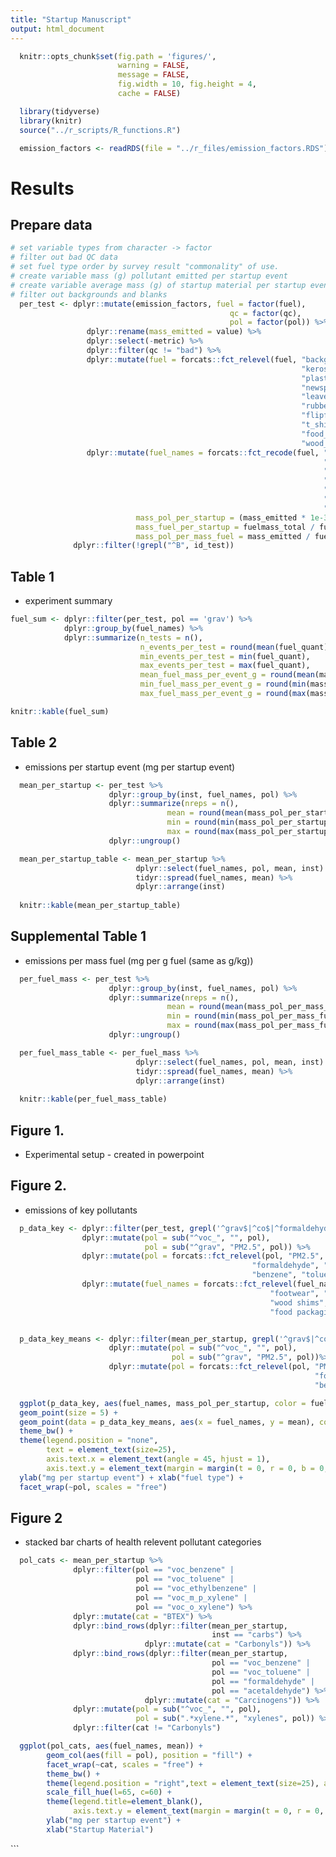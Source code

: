 ```yaml
---
title: "Startup Manuscript"
output: html_document
---
```


```r
  knitr::opts_chunk$set(fig.path = 'figures/',
                        warning = FALSE,
                        message = FALSE,
                        fig.width = 10, fig.height = 4,
                        cache = FALSE)
```

```r
  library(tidyverse)
  library(knitr)
  source("../r_scripts/R_functions.R")
```

```r
  emission_factors <- readRDS(file = "../r_files/emission_factors.RDS")
```


# Results

## Prepare data

```r
# set variable types from character -> factor
# filter out bad QC data
# set fuel type order by survey result "commonality" of use. 
# create variable mass (g) pollutant emitted per startup event
# create variable average mass (g) of startup material per startup event
# filter out backgrounds and blanks
  per_test <- dplyr::mutate(emission_factors, fuel = factor(fuel),
                                                 qc = factor(qc),
                                                 pol = factor(pol)) %>%
                 dplyr::rename(mass_emitted = value) %>%
                 dplyr::select(-metric) %>%
                 dplyr::filter(qc != "bad") %>%
                 dplyr::mutate(fuel = forcats::fct_relevel(fuel, "background",
                                                                 "kerosene",
                                                                 "plastic_bags",
                                                                 "newspaper",
                                                                 "leaves_twigs",
                                                                 "rubber",
                                                                 "flipflops",
                                                                 "t_shirts",
                                                                 "food_packaging",
                                                                 "wood_shims")) %>%
                 dplyr::mutate(fuel_names = forcats::fct_recode(fuel, "plastic bags" = "plastic_bags",
                                                                      "kindling" = "leaves_twigs",
                                                                      "inner tubes" = "rubber",
                                                                      "footwear" = "flipflops",
                                                                      "fabric" = "t_shirts",
                                                                      "wood shims" = "wood_shims",
                                                                      "food packaging" = "food_packaging"),
                            mass_pol_per_startup = (mass_emitted * 1e-3) / fuel_quant, # mg per startup event
                            mass_fuel_per_startup = fuelmass_total / fuel_quant, # g per startup event
                            mass_pol_per_mass_fuel = mass_emitted / fuelmass_total) %>%  # mg/g (same as g/kg)
              dplyr::filter(!grepl("^B", id_test))
```


## Table 1

* experiment summary

```r
fuel_sum <- dplyr::filter(per_test, pol == 'grav') %>% 
            dplyr::group_by(fuel_names) %>%
            dplyr::summarize(n_tests = n(),
                             n_events_per_test = round(mean(fuel_quant), 2),
                             min_events_per_test = min(fuel_quant),
                             max_events_per_test = max(fuel_quant),
                             mean_fuel_mass_per_event_g = round(mean(mass_fuel_per_startup), 2),
                             min_fuel_mass_per_event_g = round(min(mass_fuel_per_startup), 1),
                             max_fuel_mass_per_event_g = round(max(mass_fuel_per_startup), 1))

knitr::kable(fuel_sum)
```

## Table 2

* emissions per startup event (mg per startup event)

```r
  mean_per_startup <- per_test %>%
                      dplyr::group_by(inst, fuel_names, pol) %>%
                      dplyr::summarize(nreps = n(),
                                   mean = round(mean(mass_pol_per_startup, na.rm = TRUE), 2),
                                   min = round(min(mass_pol_per_startup, na.rm = TRUE), 2),
                                   max = round(max(mass_pol_per_startup, na.rm = TRUE), 2)) %>%
                      dplyr::ungroup()

  mean_per_startup_table <- mean_per_startup %>%
                            dplyr::select(fuel_names, pol, mean, inst) %>%
                            tidyr::spread(fuel_names, mean) %>%
                            dplyr::arrange(inst)
  
  knitr::kable(mean_per_startup_table)
```

## Supplemental Table 1

* emissions per mass fuel (mg per g fuel (same as g/kg))

```r
  per_fuel_mass <- per_test %>%
                      dplyr::group_by(inst, fuel_names, pol) %>%
                      dplyr::summarize(nreps = n(),
                                   mean = round(mean(mass_pol_per_mass_fuel, na.rm = TRUE), 2),
                                   min = round(min(mass_pol_per_mass_fuel, na.rm = TRUE), 2),
                                   max = round(max(mass_pol_per_mass_fuel, na.rm = TRUE), 2)) %>%
                      dplyr::ungroup()

  per_fuel_mass_table <- per_fuel_mass %>%
                            dplyr::select(fuel_names, pol, mean, inst) %>%
                            tidyr::spread(fuel_names, mean) %>%
                            dplyr::arrange(inst)
  
  knitr::kable(per_fuel_mass_table)
```

## Figure 1.

* Experimental setup - created in powerpoint

## Figure 2.

* emissions of key pollutants

```r
  p_data_key <- dplyr::filter(per_test, grepl('^grav$|^co$|^formaldehyde$|^acetaldehyde$|^voc_benzene$|^voc_toluene$', pol)) %>% #add ECOC when have data
                dplyr::mutate(pol = sub("^voc_", "", pol),
                              pol = sub("^grav", "PM2.5", pol)) %>%
                dplyr::mutate(pol = forcats::fct_relevel(pol, "PM2.5", "co",
                                                      "formaldehyde", "acetaldehyde",
                                                      "benzene", "toluene")) %>%
                dplyr::mutate(fuel_names = forcats::fct_relevel(fuel_names, "kerosene", "kindling",
                                                          "footwear", "inner tubes", "newspaper",
                                                          "wood shims", "fabric", 
                                                          "food packaging", "plastic bags"))


  p_data_key_means <- dplyr::filter(mean_per_startup, grepl('^grav$|^co$|^formaldehyde$|^acetaldehyde$|^voc_benzene$|^voc_toluene$', pol)) %>%
                      dplyr::mutate(pol = sub("^voc_", "", pol),
                                    pol = sub("^grav", "PM2.5", pol))%>%
                      dplyr::mutate(pol = forcats::fct_relevel(pol, "PM2.5", "co",
                                                                    "formaldehyde", "acetaldehyde",
                                                                    "benzene", "toluene"))

  ggplot(p_data_key, aes(fuel_names, mass_pol_per_startup, color = fuel)) +
  geom_point(size = 5) +
  geom_point(data = p_data_key_means, aes(x = fuel_names, y = mean), colour = 'black', size = 6, shape = 8, stroke = 1.5) + 
  theme_bw() +
  theme(legend.position = "none",
        text = element_text(size=25),
        axis.text.x = element_text(angle = 45, hjust = 1),
        axis.text.y = element_text(margin = margin(t = 0, r = 0, b = 0, l = 25))) +
  ylab("mg per startup event") + xlab("fuel type") +
  facet_wrap(~pol, scales = "free")
```


## Figure 2

* stacked bar charts of health relevent pollutant categories

```r
  pol_cats <- mean_per_startup %>%
              dplyr::filter(pol == "voc_benzene" |
                            pol == "voc_toluene" |
                            pol == "voc_ethylbenzene" |
                            pol == "voc_m_p_xylene" |
                            pol == "voc_o_xylene") %>%
              dplyr::mutate(cat = "BTEX") %>%
              dplyr::bind_rows(dplyr::filter(mean_per_startup,
                                             inst == "carbs") %>%
                              dplyr::mutate(cat = "Carbonyls")) %>%
              dplyr::bind_rows(dplyr::filter(mean_per_startup,
                                             pol == "voc_benzene" |
                                             pol == "voc_toluene" |
                                             pol == "formaldehyde" |
                                             pol == "acetaldehyde") %>%
                              dplyr::mutate(cat = "Carcinogens")) %>%
              dplyr::mutate(pol = sub("^voc_", "", pol),
                            pol = sub(".*xylene.*", "xylenes", pol)) %>%
              dplyr::filter(cat != "Carbonyls")

  ggplot(pol_cats, aes(fuel_names, mean)) +
        geom_col(aes(fill = pol), position = "fill") +
        facet_wrap(~cat, scales = "free") +
        theme_bw() +
        theme(legend.position = "right",text = element_text(size=25), axis.text.x = element_text(angle = 45, hjust = 1)) +
        scale_fill_hue(l=65, c=60) +
        theme(legend.title=element_blank(),
              axis.text.y = element_text(margin = margin(t = 0, r = 0, b = 0, l = 25))) +
        ylab("mg per startup event") + 
        xlab("Startup Material") 

```
```
